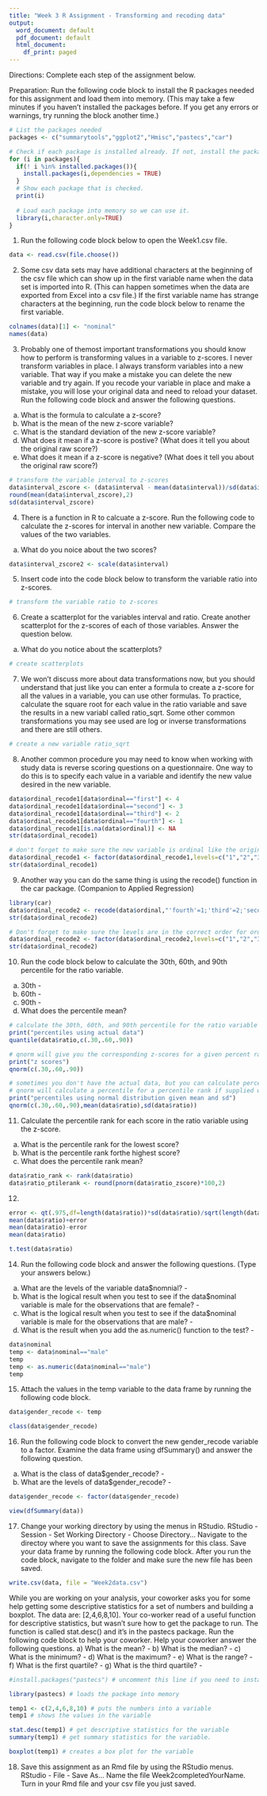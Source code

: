 ```yaml
---
title: "Week 3 R Assignment - Transforming and recoding data"
output:
  word_document: default
  pdf_document: default
  html_document:
    df_print: paged
---
```

Directions: Complete each step of the assignment below.

Preparation: Run the following code block to install the R packages needed for this assignment and load them into memory. (This may take a few minutes if you haven't installed the packages before. If you get any errors or warnings, try running the block another time.)
```r
# List the packages needed
packages <- c("summarytools","ggplot2","Hmisc","pastecs","car")

# Check if each package is installed already. If not, install the package.
for (i in packages){
  if(! i %in% installed.packages()){
    install.packages(i,dependencies = TRUE)
  }
  # Show each package that is checked.
  print(i)
  
  # Load each package into memory so we can use it.
  library(i,character.only=TRUE)
}
```


1) Run the following code block below to open the Week1.csv file.
```r
data <- read.csv(file.choose())
```

2) Some csv data sets may have additional characters at the beginning of the csv file which can show up in the first variable name when the data set is imported into R. (This can happen sometimes when the data are exported from Excel into a csv file.) If the first variable name has strange characters at the beginning, run the code block below to rename the first variable.
```r
colnames(data)[1] <- "nominal"
names(data)
```

3) Probably one of themost important transformations you should know how to perform is transforming values in a variable to z-scores. I never transform variables in place. I always transform variables into a new variable. That way if you make a mistake you can delete the new variable and try again. If you recode your variable in place and make a mistake, you will lose your original data and need to reload your dataset. Run the following code block and answer the following questions. 
a) What is the formula to calculate a z-score?
b) What is the mean of the new z-score variable?
c) What is the standard deviation of the new z-score variable?
d) What does it mean if a z-score is postive? (What does it tell you about the original raw score?)
e) What does it mean if a z-score is negative? (What does it tell you about the original raw score?)
```r
# transform the variable interval to z-scores
data$interval_zscore <- (data$interval - mean(data$interval))/sd(data$interval)
round(mean(data$interval_zscore),2)
sd(data$interval_zscore)

```

4) There is a function in R to calcuate a z-score. Run the following code to calculate the z-scores for interval in another new variable. Compare the values of the two variables.
a) What do you noice about the two scores?
```r
data$interval_zscore2 <- scale(data$interval)
```

5) Insert code into the code block below to transform the variable ratio into z-scores.
```r
# transform the variable ratio to z-scores

```

6) Create a scatterplot for the variables interval and ratio. Create another scatterplot for the z-scores of each of those variables. Answer the question below.
a) What do you notice about the scatterplots? 
```r
# create scatterplots

```

7) We won't discuss more about data transformations now, but you should understand that just like you can enter a formula to create a z-score for all the values in a variable, you can use other formulas. To practice, calculate the square root for each value in the ratio variable and save the results in a new variabl called ratio_sqrt. Some other common transformations you may see used are log or inverse transformations and there are still others.
 
```r
# create a new variable ratio_sqrt

```

8) Another common procedure you may need to know when working with study data is reverse scoring questions on a questionnaire. One way to do this is to specify each value in a variable and identify the new value desired in the new variable.
```r
data$ordinal_recode1[data$ordinal=="first"] <- 4
data$ordinal_recode1[data$ordinal=="second"] <- 3
data$ordinal_recode1[data$ordinal=="third"] <- 2
data$ordinal_recode1[data$ordinal=="fourth"] <- 1
data$ordinal_recode1[is.na(data$ordinal)] <- NA
str(data$ordinal_recode1)

# don't forget to make sure the new variable is ordinal like the original
data$ordinal_recode1 <- factor(data$ordinal_recode1,levels=c("1","2","3","4"),ordered=TRUE)
str(data$ordinal_recode1)

```

9) Another way you can do the same thing is using the recode() function in the car package. (Companion to Applied Regression)
```r
library(car)
data$ordinal_recode2 <- recode(data$ordinal,"'fourth'=1;'third'=2;'second'=3;'first'=4;NA=NA")
str(data$ordinal_recode2)

# Don't forget to make sure the levels are in the correct order for ordinal variables
data$ordinal_recode2 <- factor(data$ordinal_recode2,levels=c("1","2","3","4"),ordered=TRUE)
str(data$ordinal_recode2)
```

10) Run the code block below to calculate the 30th, 60th, and 90th percentile for the ratio variable.
a) 30th - 
b) 60th - 
c) 90th - 
d) What does the percentile mean?
```r
# calculate the 30th, 60th, and 90th percentile for the ratio variable
print("percentiles using actual data")
quantile(data$ratio,c(.30,.60,.90))

# qnorm will give you the corresponding z-scores for a given percent rank
print("z scores")
qnorm(c(.30,.60,.90))

# sometimes you don't have the actual data, but you can calculate percentiles using the normal distribution for a given mean and sd
# qnorm will calculate a percentile for a percentile rank if supplied with a mean and sd
print("percentiles using normal distribution given mean and sd")
qnorm(c(.30,.60,.90),mean(data$ratio),sd(data$ratio))

```

11) Calculate the percentile rank for each score in the ratio variable using the z-score.
a) What is the percentile rank for the lowest score?
b) What is the percentile rank forthe highest score?
c) What does the percentile rank mean?
```r
data$ratio_rank <- rank(data$ratio)
data$ratio_ptilerank <- round(pnorm(data$ratio_zscore)*100,2)
```

12) 
```r
error <- qt(.975,df=length(data$ratio))*sd(data$ratio)/sqrt(length(data$ratio))
mean(data$ratio)+error
mean(data$ratio)-error
mean(data$ratio)

t.test(data$ratio)
```

14) Run the following code block and answer the following questions. (Type your answers below.)
a) What are the levels of the variable data$nomnial? - 
b) What is the logical result when you test to see if the data$nominal variable is male for the observations that are female? - 
c) What is the logical result when you test to see if the data$nominal variable is male for the observations that are male? - 
d) What is the result when you add the as.numeric() function to the test? - 
```r
data$nominal
temp <- data$nominal=="male"
temp
temp <- as.numeric(data$nominal=="male")
temp
```

15) Attach the values in the temp variable to the data frame by running the following code block.

```r
data$gender_recode <- temp

class(data$gender_recode)


```

16) Run the following code block to convert the new gender_recode variable to a factor. Examine the data frame using dfSummary() and answer the following question.
a) What is the class of data$gender_recode? - 
b) What are the levels of data$gender_recode? - 
```r
data$gender_recode <- factor(data$gender_recode)

view(dfSummary(data))
```

17) Change your working directory by using the menus in RStudio. RStudio - Session - Set Working Directory - Choose Directory... Navigate to the directoy where you want to save the assignments for this class. Save your data frame by running the following code block. After you run the code block, navigate to the folder and make sure the new file has been saved.
```r
write.csv(data, file = "Week2data.csv")
```

While you are working on your analysis, your coworker asks you for some help getting some descriptive statistics for a set of numbers and building a boxplot. The data are: [2,4,6,8,10]. Your co-worker read of a useful function for descriptive statistics, but wasn't sure how to get the package to run. The function is called stat.desc() and it's in the pastecs package. Run the following code block to help your coworker. Help your coworker answer the following questions.
a) What is the mean? - 
b) What is the median? - 
c) What is the minimum? - 
d) What is the maximum? - 
e) What is the range? - 
f) What is the first quartile? - 
g) What is the third quartile? - 
```r
#install.packages("pastecs") # uncomment this line if you need to install package

library(pastecs) # loads the package into memory

temp1 <- c(2,4,6,8,10) # puts the numbers into a variable
temp1 # shows the values in the variable

stat.desc(temp1) # get descriptive statistics for the variable
summary(temp1) # get summary statistics for the variable.

boxplot(temp1) # creates a box plot for the variable
```


18) Save this assignment as an Rmd file by using the RStudio menus. RStudio - File - Save As... Name the file Week2completedYourName. Turn in your Rmd file and your csv file you just saved.
